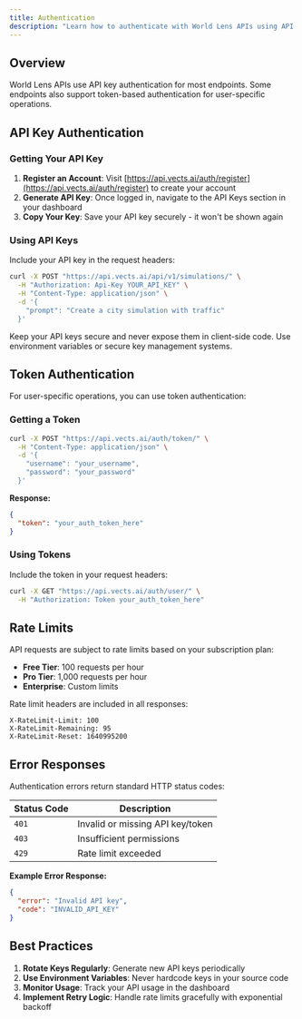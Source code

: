 ```yaml
---
title: Authentication
description: "Learn how to authenticate with World Lens APIs using API keys and tokens"
---
```


## Overview

World Lens APIs use API key authentication for most endpoints. Some endpoints also support token-based authentication for user-specific operations.

## API Key Authentication

### Getting Your API Key

1. **Register an Account**: Visit [https://api.vects.ai/auth/register](https://api.vects.ai/auth/register) to create your account
2. **Generate API Key**: Once logged in, navigate to the API Keys section in your dashboard
3. **Copy Your Key**: Save your API key securely - it won't be shown again

### Using API Keys

Include your API key in the request headers:

```bash
curl -X POST "https://api.vects.ai/api/v1/simulations/" \
  -H "Authorization: Api-Key YOUR_API_KEY" \
  -H "Content-Type: application/json" \
  -d '{
    "prompt": "Create a city simulation with traffic"
  }'
```

<Warning>
Keep your API keys secure and never expose them in client-side code. Use environment variables or secure key management systems.
</Warning>

## Token Authentication

For user-specific operations, you can use token authentication:

### Getting a Token

```bash
curl -X POST "https://api.vects.ai/auth/token/" \
  -H "Content-Type: application/json" \
  -d '{
    "username": "your_username",
    "password": "your_password"
  }'
```

**Response:**
```json
{
  "token": "your_auth_token_here"
}
```

### Using Tokens

Include the token in your request headers:

```bash
curl -X GET "https://api.vects.ai/auth/user/" \
  -H "Authorization: Token your_auth_token_here"
```

## Rate Limits

API requests are subject to rate limits based on your subscription plan:

- **Free Tier**: 100 requests per hour
- **Pro Tier**: 1,000 requests per hour  
- **Enterprise**: Custom limits

Rate limit headers are included in all responses:

```
X-RateLimit-Limit: 100
X-RateLimit-Remaining: 95
X-RateLimit-Reset: 1640995200
```

## Error Responses

Authentication errors return standard HTTP status codes:

| Status Code | Description |
|-------------|-------------|
| `401` | Invalid or missing API key/token |
| `403` | Insufficient permissions |
| `429` | Rate limit exceeded |

**Example Error Response:**
```json
{
  "error": "Invalid API key",
  "code": "INVALID_API_KEY"
}
```

## Best Practices

1. **Rotate Keys Regularly**: Generate new API keys periodically
2. **Use Environment Variables**: Never hardcode keys in your source code
3. **Monitor Usage**: Track your API usage in the dashboard
4. **Implement Retry Logic**: Handle rate limits gracefully with exponential backoff 